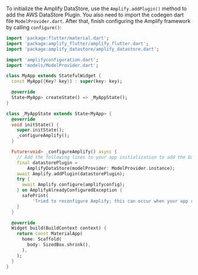 To initialize the Amplify DataStore, use the `Amplify.addPlugin()` method to add the AWS DataStore Plugin. You also need to import the codegen dart file `ModelProvider.dart`. After that, finish configuring the Amplify framework by calling `configure()`:

```dart
import 'package:flutter/material.dart';
import 'package:amplify_flutter/amplify_flutter.dart';
import 'package:amplify_datastore/amplify_datastore.dart';

import 'amplifyconfiguration.dart';
import 'models/ModelProvider.dart';

class MyApp extends StatefulWidget {
  const MyApp({Key? key}) : super(key: key);

  @override
  State<MyApp> createState() => _MyAppState();
}

class _MyAppState extends State<MyApp> {
  @override
  void initState() {
    super.initState();
    _configureAmplify();
  }

  Future<void> _configureAmplify() async {
    // Add the following lines to your app initialization to add the DataStore plugin
    final datastorePlugin =
        AmplifyDataStore(modelProvider: ModelProvider.instance);
    await Amplify.addPlugin(datastorePlugin);
    try {
      await Amplify.configure(amplifyconfig);
    } on AmplifyAlreadyConfiguredException {
      safePrint(
          'Tried to reconfigure Amplify; this can occur when your app restarts on Android.');
    }
  }

  @override
  Widget build(BuildContext context) {
    return const MaterialApp(
      home: Scaffold(
        body: SizedBox.shrink(),
      ),
    );
  }
}
```
